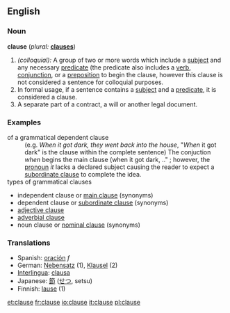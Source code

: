 ==English==

===Noun===
'''clause'''  (''plural:'' '''[[clauses]]''')
# ''(colloquial):'' A group of two or more words which include a [[subject]] and any necessary [[predicate]] (the predicate also includes a [[verb]], [[conjunction]], or a [[preposition]] to begin the clause, however this clause is not considered a sentence for colloquial purposes.
# In formal usage, if a sentence contains a [[subject]] and a [[predicate]], it is considered a clause.
# A separate part of a contract, a will or another legal document.

===Examples===
; of a grammatical dependent clause
:(e.g. ''When it got dark, they went back into the house'', "''When'' it got dark" is the clause within the complete sentence) The conjuction ''when'' begins the main clause (when it got dark, .." ; however, the [[pronoun]] ''it'' lacks a declared subject causing the reader to expect a [[subordinate clause]] to complete the idea.
;types of grammatical clauses
* independent clause or [[main clause]] (synonyms)
* dependent clause or [[subordinate clause]] (synonyms)
* [[adjective clause]]
* [[adverbial clause]]
* noun clause or [[nominal clause]] (synonyms)

===Translations===
*Spanish: [[oración]] ''f''
*German: [[Nebensatz]] {{m}} (1), [[Klausel]] {{f}} (2)
*[[Interlingua]]: [[clausa]]
*Japanese: [[節]] ([[せつ]], setsu)
*Finnish: [[lause]] (1)

[[et:clause]]
[[fr:clause]]
[[io:clause]]
[[it:clause]]
[[pl:clause]]